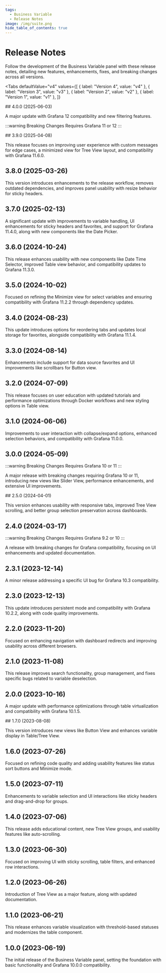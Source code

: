 ```yaml
---
tags:
  - Business Variable
  - Release Notes
image: /img/suite.png
hide_table_of_contents: true
---
```



# Release Notes

Follow the development of the Business Variable panel with these release notes, detailing new features, enhancements, fixes, and breaking changes across all versions.

<Tabs
  defaultValue="v4"
  values={[
    { label: "Version 4", value: "v4" },
    { label: "Version 3", value: "v3" },
    { label: "Version 2", value: "v2" },
    { label: "Version 1", value: "v1" },
  ]}
>
  <TabItem value="v4">
## 4.0.0 (2025-06-03)

A major update with Grafana 12 compatibility and new filtering features.

:::warning Breaking Changes
Requires Grafana 11 or 12
:::

  </TabItem>
  <TabItem value="v3">
## 3.9.0 (2025-04-08)

This release focuses on improving user experience with custom messages for edge cases, a minimized view for Tree View layout, and compatibility with Grafana 11.6.0.

## 3.8.0 (2025-03-26)

This version introduces enhancements to the release workflow, removes outdated dependencies, and improves panel usability with resize behavior for sticky headers.

## 3.7.0 (2025-02-13)

A significant update with improvements to variable handling, UI enhancements for sticky headers and favorites, and support for Grafana 11.4.0, along with new components like the Date Picker.

## 3.6.0 (2024-10-24)

This release enhances usability with new components like Date Time Selector, improved Table view behavior, and compatibility updates to Grafana 11.3.0.

## 3.5.0 (2024-10-02)

Focused on refining the Minimize view for select variables and ensuring compatibility with Grafana 11.2.2 through dependency updates.

## 3.4.0 (2024-08-23)

This update introduces options for reordering tabs and updates local storage for favorites, alongside compatibility with Grafana 11.1.4.

<BlogPost id="variable-panel-3.4.0-20240823" />

## 3.3.0 (2024-08-14)

Enhancements include support for data source favorites and UI improvements like scrollbars for Button view.

## 3.2.0 (2024-07-09)

This release focuses on user education with updated tutorials and performance optimizations through Docker workflows and new styling options in Table view.

## 3.1.0 (2024-06-06)

Improvements to user interaction with collapse/expand options, enhanced selection behaviors, and compatibility with Grafana 11.0.0.

## 3.0.0 (2024-05-09)

:::warning Breaking Changes
Requires Grafana 10 or 11
:::

A major release with breaking changes requiring Grafana 10 or 11, introducing new views like Slider View, performance enhancements, and extensive UI improvements.

<BlogPost id="variable-panel-3.0.0-20240601" />

  </TabItem>
  <TabItem value="v2">
## 2.5.0 (2024-04-01)

This version enhances usability with responsive tabs, improved Tree View scrolling, and better group selection preservation across dashboards.

## 2.4.0 (2024-03-17)

:::warning Breaking Changes
Requires Grafana 9.2 or 10
:::

A release with breaking changes for Grafana compatibility, focusing on UI enhancements and updated documentation.

## 2.3.1 (2023-12-14)

A minor release addressing a specific UI bug for Grafana 10.3 compatibility.

<BlogPost id="variable-panel-2.3.1-20231214" />

## 2.3.0 (2023-12-13)

This update introduces persistent mode and compatibility with Grafana 10.2.2, along with code quality improvements.

## 2.2.0 (2023-11-20)

Focused on enhancing navigation with dashboard redirects and improving usability across different browsers.

<BlogPost id="variable-panel-2.2.0-20231130" />

## 2.1.0 (2023-11-08)

This release improves search functionality, group management, and fixes specific bugs related to variable deselection.

## 2.0.0 (2023-10-16)

A major update with performance optimizations through table virtualization and compatibility with Grafana 10.1.5.

<BlogPost id="variable-panel-2.0.0-20231019" />

  </TabItem>
  <TabItem value="v1">
## 1.7.0 (2023-08-08)

This version introduces new views like Button View and enhances variable display in Table/Tree View.

<BlogPost id="variable-panel-1.7.0-20230810" />

## 1.6.0 (2023-07-26)

Focused on refining code quality and adding usability features like status sort buttons and Minimize mode.

<BlogPost id="variable-panel-1.6.0-20230726" />

## 1.5.0 (2023-07-11)

Enhancements to variable selection and UI interactions like sticky headers and drag-and-drop for groups.

<BlogPost id="variable-panel-1.5.0-20230711" />

## 1.4.0 (2023-07-06)

This release adds educational content, new Tree View groups, and usability features like auto-scrolling.

<BlogPost id="variable-panel-1.4.0-20230708" />

## 1.3.0 (2023-06-30)

Focused on improving UI with sticky scrolling, table filters, and enhanced row interactions.

## 1.2.0 (2023-06-26)

Introduction of Tree View as a major feature, along with updated documentation.

## 1.1.0 (2023-06-21)

This release enhances variable visualization with threshold-based statuses and modernizes the table component.

## 1.0.0 (2023-06-19)

The initial release of the Business Variable panel, setting the foundation with basic functionality and Grafana 10.0.0 compatibility.

  </TabItem>
</Tabs>
